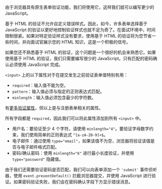 
由于浏览器具有原生表单验证功能，我们将使用它，这样我们就可以编写更少的 JavaScript。

基于 HTML 的验证不允许自定义错误样式。因此，如今，许多表单选择基于 JavaScript 的验证以更好地控制验证样式也就不足为奇了。在面试环境中，时间限制很紧。如果对特定验证样式没有要求，使用基于 HTML 的验证将为您节省一些时间，并向面试官展示您的 HTML 知识，这是一个积极的信号。

如果您还不熟悉基于 HTML 的验证，这个问题是一个很好的机会来熟悉它。如果使用基于 HTML 的验证，我们只需要编写很少的 JavaScript。只有匹配的密码确认必须使用 JavaScript 完成。

`<input>` 上的以下属性对于在提交发生之前验证表单值特别有用：

* `required`：输入值不能为空。
* `pattern`：输入值必须与指定的正则表达式匹配。
* `minlength`：输入值必须包含最少的字符数。

有[更多验证属性](https://developer.mozilla.org/en-US/docs/Web/Guide/HTML/Constraint_validation)，但以上是与注册表单相关的属性。

所有字段都是 `required`，因此我们可以将此属性添加到所有 `<input>` 中。

* 用户名：要验证至少 4 个字符，请使用 `minlength="4"`。要验证字母数字约束，我们使用简单的正则表达式 `^[a-zA-Z0-9]+$`。
* 电子邮件：通过使用 `type="email"`，如果该值不为空，浏览器将验证该值是否与电子邮件格式匹配。
* 密码/确认密码：使用 `minlength="6"` 进行最小长度验证，并使用 `type="password"` 隐藏值。

由于我们还需要验证密码是否匹配，我们可以向表单添加一个 `'submit'` 事件侦听器，使用 `event.preventDefault()` 拦截浏览器提交，并使用 JavaScript 进行验证。如果密码验证失败，我们会在密码确认字段下方显示错误消息。

<TestCases />

<A11y />
